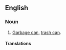 {{also|rubbish-bin}}

==English==

===Noun===
{{en-noun}}

# {{lb|en|Australian|NZ|British}} [[garbage can|Garbage can]], [[trash can]].

====Translations====
{{trans-see|garbage can}}